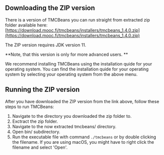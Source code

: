 
<ContentBox>

## Downloading the ZIP version

There is a version of TMCBeans you can run straight from extracted zip folder available here: [https://download.mooc.fi/tmcbeans/installers/tmcbeans_1.4.0.zip](https://download.mooc.fi/tmcbeans/installers/tmcbeans_1.4.0.zip)

The ZIP version requires JDK version 11.

**Note, that this version is only for more advanced users. **

We recommend installing TMCBeans using the installation quide for your operating system.
You can find the installation quide for your operating system by selecting your operating system from the above menu.

## Running the ZIP version

After you have downloaded the ZIP version from the link above, follow these steps to run TMCBeans:

1. Navigate to the directory you downloaded the zip folder to.
2. Exctract the zip folder.
3. Navigate to the now extracted tmcbeans/ directory.
4. Open bin/ subdirectory.
5. Run the executable file with command `./tmcbeans` or by double clicking the filename. If you are using macOS, you might have to right click the filename and select 'Open'.

</ContentBox>
